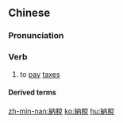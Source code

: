 {{also|纳税}}
==Chinese==
{{zh-forms|s=纳税}}

===Pronunciation===
{{zh-pron
|m=nàshuì
|c=naap6 seoi3
|h=pfs=na̍p-soi
|mn=la̍p-sòe/la̍p-sè
|cat=v
}}

===Verb===
{{zh-verb}}

# to [[pay]] [[taxes]]

====Derived terms====
{{zh-der|納稅人|納稅者|應納稅收入}}

{{zh-cat|Advanced}}

[[zh-min-nan:納稅]]
[[ko:納稅]]
[[hu:納稅]]